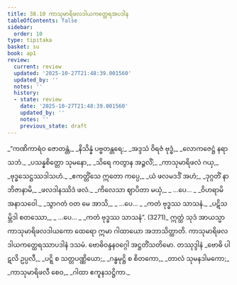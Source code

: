 ```yaml
---
title: 38.10 ကာသုမာရိဖလဒါယကတ္ထေရအပဒါန
tableOfContents: false
sidebar:
  order: 10
type: tipitaka
basket: su
book: ap1
review:
  current: review
  updated: '2025-10-27T21:48:39.001560'
  updated_by: ''
  notes: ''
  history:
  - state: review
    date: '2025-10-27T21:48:39.001560'
    updated_by: ''
    notes: ''
    previous_state: draft
---
```



<ReviewStatus review={frontmatter.review} showDetails={true} />

<HypothesisAnnotation frontmatter={frontmatter} />

<DynamicBreadcrumb />

<Division number="53" book="ap1" e="ch" v="20" p="340">

<Paragraph number="4166" type="verses" book="ap1">
_“ကဏိကာရံဝ ဇောတန္တံ,_  
_နိသိန္နံ ပဗ္ဗတန္တရေ;_  
_အဒ္ဒသံ ဝိရဇံ ဗုဒ္ဓံ,_  
_လောကဇေဋ္ဌံ နရာသဘံ._  

</Paragraph>

</Division>
<Division number="54" book="ap1" e="ch" v="20" p="340">

<Paragraph number="4167" type="verses" book="ap1">
_ပသန္နစိတ္တော သုမနော,_  
_သိရေ ကတွာန အဉ္ဇလိံ;_  
_ကာသုမာရိဖလံ ဂယှ,_  
_ဗုဒ္ဓသေဋ္ဌဿဒါသဟံ._  

</Paragraph>

</Division>
<Division number="55" book="ap1" e="ch" v="20" p="340">

<Paragraph number="4168" type="verses" book="ap1">
_ဧကတ္တိံသေ ဣတော ကပ္ပေ,_  
_ယံ ဖလမဒဒိံ အဟံ;_  
_ဒုဂ္ဂတိံ နာဘိဇာနာမိ,_  
_ဖလဒါနဿိဒံ ဖလံ._  

</Paragraph>

</Division>
<Division number="56" book="ap1" e="ch" v="20" p="340">

<Paragraph number="4169" type="verses" book="ap1">
_ကိလေသာ ဈာပိတာ မယှံ,_  
_ …ပေ… _  
_ဝိဟရာမိ အနာသဝေါ._  

</Paragraph>

</Division>
<Division number="57" book="ap1" e="ch" v="20" p="340">

<Paragraph number="4170" type="verses" book="ap1">
_သွာဂတံ ဝတ မေ အာသိ,_  
_ …ပေ… _  
_ကတံ ဗုဒ္ဓဿ သာသနံ._  

</Paragraph>

</Division>
<Division number="58" book="ap1" e="ch" v="20" p="340">

<Paragraph number="4171" type="verses" book="ap1">
_ပဋိသမ္ဘိဒါ စတဿော,_  
_ …ပေ… _  
_ကတံ ဗုဒ္ဓဿ သာသနံ”. (3271)_  

</Paragraph>

<Paragraph number="4172" book="ap1">
ဣတ္ထံ သုဒံ အာယသ္မာ ကာသုမာရိဖလဒါယကော ထေရော ဣမာ ဂါထာယော အဘာသိတ္ထာတိ.

</Paragraph>
</Division>

<Paragraph number="4173" type="center" book="ap1">
ကာသုမာရိဖလဒါယကတ္ထေရဿာပဒါနံ ဒသမံ.



</Paragraph>

<Paragraph number="4174" type="center" book="ap1">
ဗောဓိဝန္ဒနဝဂ္ဂေါ အဋ္ဌတိံသတိမော.



</Paragraph>

<Paragraph number="4175" type="center" book="ap1">
တဿုဒ္ဒါနံ


</Paragraph>

<Paragraph number="4176" type="verses" book="ap1">
_ဗောဓိ ပါဋလိ ဥပ္ပလီ,_  
_ပဋ္ဋိ စ သတ္တပဏ္ဏိယော;_  
_ဂန္ဓမုဋ္ဌိ စ စိတကော,_  
_တာလံ သုမနဒါမကော;_  
_ကာသုမာရိဖလီ စေဝ,_  
_ဂါထာ ဧကူနသဋ္ဌိကာ._
</Paragraph>